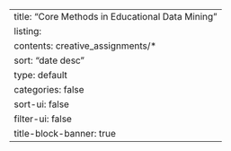---
title: "Core Methods in Educational Data Mining"
listing:
  contents: creative_assignments/*
  sort: "date desc"
  type: default
  categories: false
  sort-ui: false
  filter-ui: false
title-block-banner: true
---